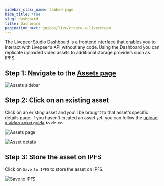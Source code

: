 ```yaml
---
sidebar_class_name: tabbed-page
hide_title: true
slug: dashboard
title: Dashboard
pagination_next: guides/live/create-a-livestream
---
```



<Tabs />

The Livepeer Studio Dashboard is a frontend interface that enables you to
interact with Livepeer’s API without any code. Using the Dashboard you can
replicate uploaded video assets to additional storage providers such as IPFS.

## Step 1: Navigate to the [Assets page](https://livepeer.studio/dashboard/assets)

![Assets sidebar](/../static/guides/Dashboard-1.png)

## Step 2: Click on an existing asset

Click on an existing asset and you'll be brought to that asset's specific
details page. If you haven't created an asset yet, you can follow the
[upload a video asset guide](/guides/on-demand/upload-video-asset#dashboard) to
do so.

![Assets page](/../static/guides/Dashboard-4.png)

![Asset details](/../static/guides/Dashboard-5.png)

## Step 3: Store the asset on IPFS

Click on `Save to IPFS` to store the asset on IPFS.

![Save to IPFS](/../static/guides/Dashboard-6.png)

